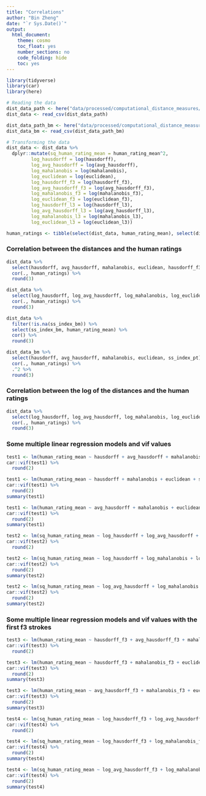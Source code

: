 ---
title: "Correlations"
author: "Bin Zheng"
date: "`r Sys.Date()`"
output: 
  html_document:
    theme: cosmo
    toc_float: yes
    number_sections: no
    code_folding: hide
    toc: yes
---


```{r, include = FALSE}
library(tidyverse)
library(car)
library(here)

# Reading the data
dist_data_path <- here("data/processed/computational_distance_measures/conceptviz_1_by_item_data_with_various_metrics_r.csv")
dist_data <- read_csv(dist_data_path)

dist_data_path_bm <- here("data/processed/computational_distance_measures/conceptviz_1_by_item_data_with_various_metrics_r_bm.csv")
dist_data_bm <- read_csv(dist_data_path_bm)

# Transforming the data
dist_data <- dist_data %>%
  dplyr::mutate(sq_human_rating_mean = human_rating_mean^2, 
         log_hausdorff = log(hausdorff), 
         log_avg_hausdorff = log(avg_hausdorff), 
         log_mahalanobis = log(mahalanobis), 
         log_euclidean = log(euclidean), 
         log_hausdorff_f3 = log(hausdorff_f3), 
         log_avg_hausdorff_f3 = log(avg_hausdorff_f3), 
         log_mahalanobis_f3 = log(mahalanobis_f3), 
         log_euclidean_f3 = log(euclidean_f3), 
         log_hausdorff_l3 = log(hausdorff_l3), 
         log_avg_hausdorff_l3 = log(avg_hausdorff_l3), 
         log_mahalanobis_l3 = log(mahalanobis_l3), 
         log_euclidean_l3 = log(euclidean_l3))

human_ratings <- tibble(select(dist_data, human_rating_mean), select(dist_data, sq_human_rating_mean))
```


### Correlation between the distances and the human ratings
```{r}
dist_data %>%
  select(hausdorff, avg_hausdorff, mahalanobis, euclidean, hausdorff_f3, avg_hausdorff_f3, mahalanobis_f3, euclidean_f3, hausdorff_l3, avg_hausdorff_l3, mahalanobis_l3, euclidean_l3, ss_index_pt, tsne_cos, tsne_euclidean) %>%
  cor(., human_ratings) %>%
  round(3)

dist_data %>%
  select(log_hausdorff, log_avg_hausdorff, log_mahalanobis, log_euclidean, log_hausdorff_f3, log_avg_hausdorff_f3, log_mahalanobis_f3, log_euclidean_f3, log_hausdorff_l3, log_avg_hausdorff_l3, log_mahalanobis_l3, log_euclidean_l3) %>%
  cor(., human_ratings) %>%
  round(3)

dist_data %>%
  filter(!is.na(ss_index_bm)) %>%
  select(ss_index_bm, human_rating_mean) %>%
  cor() %>%
  round(3)

dist_data_bm %>%
  select(hausdorff, avg_hausdorff, mahalanobis, euclidean, ss_index_pt) %>%
  cor(., human_ratings) %>%
  .^2 %>%
  round(3)
```


### Correlation between the log of the distances and the human ratings
```{r}
dist_data %>% 
  select(log_hausdorff, log_avg_hausdorff, log_mahalanobis, log_euclidean, log_hausdorff_f3, log_avg_hausdorff_f3, log_mahalanobis_f3, log_euclidean_f3) %>%
  cor(., human_ratings) %>%
  round(3)
```

### Some multiple linear regression models and vif values
```{r}
test1 <- lm(human_rating_mean ~ hausdorff + avg_hausdorff + mahalanobis + euclidean + ss_index_pt, data = dist_data)
car::vif(test1) %>%
  round(2)
```

```{r}
test1 <- lm(human_rating_mean ~ hausdorff + mahalanobis + euclidean + ss_index_pt, data = dist_data)
car::vif(test1) %>%
  round(2)
summary(test1)

test1 <- lm(human_rating_mean ~ avg_hausdorff + mahalanobis + euclidean + ss_index_pt, data = dist_data)
car::vif(test1) %>%
  round(2)
summary(test1)
```

```{r}
test2 <- lm(sq_human_rating_mean ~ log_hausdorff + log_avg_hausdorff + log_mahalanobis + log_euclidean, data = dist_data)
car::vif(test2) %>%
  round(2)
```

```{r}
test2 <- lm(sq_human_rating_mean ~ log_hausdorff + log_mahalanobis + log_euclidean, data = dist_data)
car::vif(test2) %>%
  round(2)
summary(test2)

test2 <- lm(sq_human_rating_mean ~ log_avg_hausdorff + log_mahalanobis + log_euclidean, data = dist_data)
car::vif(test2) %>%
  round(2)
summary(test2)
```


### Some multiple linear regression models and vif values with the first f3 strokes
```{r}
test3 <- lm(human_rating_mean ~ hausdorff_f3 + avg_hausdorff_f3 + mahalanobis_f3 + euclidean_f3, data = dist_data)
car::vif(test3) %>%
  round(2)
```

```{r}
test3 <- lm(human_rating_mean ~ hausdorff_f3 + mahalanobis_f3 + euclidean_f3, data = dist_data)
car::vif(test3) %>%
  round(2)
summary(test3)

test3 <- lm(human_rating_mean ~ avg_hausdorff_f3 + mahalanobis_f3 + euclidean_f3, data = dist_data)
car::vif(test3) %>%
  round(2)
summary(test3)
```

```{r}
test4 <- lm(sq_human_rating_mean ~ log_hausdorff_f3 + log_avg_hausdorff_f3 + log_mahalanobis_f3 + log_euclidean_f3, data = dist_data)
car::vif(test4) %>%
  round(2)
```

```{r}
test4 <- lm(sq_human_rating_mean ~ log_hausdorff_f3 + log_mahalanobis_f3 + log_euclidean_f3, data = dist_data)
car::vif(test4) %>%
  round(2)
summary(test4)

test4 <- lm(sq_human_rating_mean ~ log_avg_hausdorff_f3 + log_mahalanobis_f3 + log_euclidean_f3, data = dist_data)
car::vif(test4) %>%
  round(2)
summary(test4)
```
